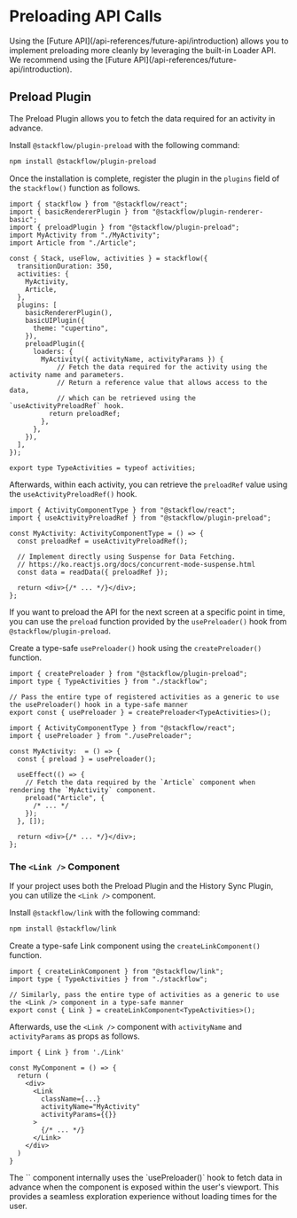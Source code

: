 
# Preloading API Calls

<Callout type="info" emoji="💡">
  Using the [Future API](/api-references/future-api/introduction) allows you to implement preloading more cleanly by leveraging the built-in Loader API. We recommend using the [Future API](/api-references/future-api/introduction).
</Callout>

## Preload Plugin

The Preload Plugin allows you to fetch the data required for an activity in advance.

Install `@stackflow/plugin-preload` with the following command:

```bash npm2yarn copy
npm install @stackflow/plugin-preload
```

Once the installation is complete, register the plugin in the `plugins` field of the `stackflow()` function as follows.

```tsx showLineNumbers filename="stackflow.ts" copy
import { stackflow } from "@stackflow/react";
import { basicRendererPlugin } from "@stackflow/plugin-renderer-basic";
import { preloadPlugin } from "@stackflow/plugin-preload";
import MyActivity from "./MyActivity";
import Article from "./Article";

const { Stack, useFlow, activities } = stackflow({
  transitionDuration: 350,
  activities: {
    MyActivity,
    Article,
  },
  plugins: [
    basicRendererPlugin(),
    basicUIPlugin({
      theme: "cupertino",
    }),
    preloadPlugin({
      loaders: {
        MyActivity({ activityName, activityParams }) {
            // Fetch the data required for the activity using the activity name and parameters.
            // Return a reference value that allows access to the data,
            // which can be retrieved using the `useActivityPreloadRef` hook.
          return preloadRef;
        },
      },
    }),
  ],
});

export type TypeActivities = typeof activities;
```

Afterwards, within each activity, you can retrieve the `preloadRef` value using the `useActivityPreloadRef()` hook.

```tsx showLineNumbers filename="MyActivity.ts" copy
import { ActivityComponentType } from "@stackflow/react";
import { useActivityPreloadRef } from "@stackflow/plugin-preload";

const MyActivity: ActivityComponentType = () => {
  const preloadRef = useActivityPreloadRef();

  // Implement directly using Suspense for Data Fetching.
  // https://ko.reactjs.org/docs/concurrent-mode-suspense.html
  const data = readData({ preloadRef });

  return <div>{/* ... */}</div>;
};
```

If you want to preload the API for the next screen at a specific point in time, you can use the `preload` function provided by the `usePreloader()` hook from `@stackflow/plugin-preload`.

Create a type-safe `usePreloader()` hook using the `createPreloader()` function.

```tsx showLineNumbers filename="usePreloader.ts" copy
import { createPreloader } from "@stackflow/plugin-preload";
import type { TypeActivities } from "./stackflow";

// Pass the entire type of registered activities as a generic to use the usePreloader() hook in a type-safe manner
export const { usePreloader } = createPreloader<TypeActivities>();
```

```tsx showLineNumbers filename="MyActivity.ts" copy
import { ActivityComponentType } from "@stackflow/react";
import { usePreloader } from "./usePreloader";

const MyActivity:  = () => {
  const { preload } = usePreloader();

  useEffect(() => {
    // Fetch the data required by the `Article` component when rendering the `MyActivity` component.
    preload("Article", {
      /* ... */
    });
  }, []);

  return <div>{/* ... */}</div>;
};
```

### The `<Link />` Component

If your project uses both the Preload Plugin and the History Sync Plugin, you can utilize the `<Link />` component.

Install `@stackflow/link` with the following command:

```bash npm2yarn copy
npm install @stackflow/link
```

Create a type-safe Link component using the `createLinkComponent()` function.

```tsx showLineNumbers filename="Link.ts" copy
import { createLinkComponent } from "@stackflow/link";
import type { TypeActivities } from "./stackflow";

// Similarly, pass the entire type of activities as a generic to use the <Link /> component in a type-safe manner
export const { Link } = createLinkComponent<TypeActivities>();
```

Afterwards, use the `<Link />` component with `activityName` and `activityParams` as props as follows.

```tsx showLineNumbers filename="MyComponent.tsx" copy
import { Link } from './Link'

const MyComponent = () => {
  return (
    <div>
      <Link
        className={...}
        activityName="MyActivity"
        activityParams={{}}
      >
        {/* ... */}
      </Link>
    </div>
  )
}
```

<Callout emoji="⚡️">
  The `<Link />` component internally uses the `usePreloader()` hook to fetch data in advance when the component is exposed within the user's viewport. This provides a seamless exploration experience without loading times for the user.
</Callout>
